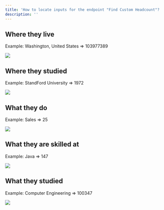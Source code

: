 ```yaml
---
title: 'How to locate inputs for the endpoint "Find Custom Headcount"?'
description: ''
---
```


## Where they live

Example: Washington, United States ⇒ 103977389

![](/images/where-they-live.png)

## Where they studied

Example: StandFord University ⇒ 1972

![](/images/where-they-studied.png)

## What they do

Example: Sales ⇒ 25

![](/images/where-they-do.png)

## What they are skilled at

Example: Java ⇒ 147

![](/images/where-they-are-skilled-at.png)

## What they studied

Example:  Computer Engineering ⇒ 100347

![](/images/what-they-studied.png)




